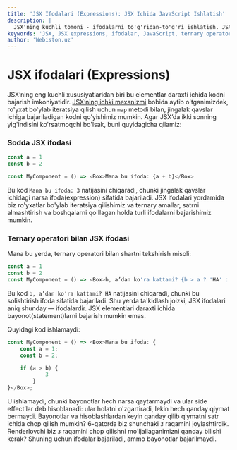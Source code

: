 ```yaml
---
title: 'JSX Ifodalari (Expressions): JSX Ichida JavaScript Ishlatish'
description: |
  JSX'ning kuchli tomoni - ifodalarni to'g'ridan-to'g'ri ishlatish. JSX ichida qanday qilib arifmetik va mantiqiy amallarni bajarishni va ifoda bilan bayonotning farqini o'rganing.
keywords: 'JSX, JSX expressions, ifodalar, JavaScript, ternary operator, expression vs statement, React, webiston'
author: 'Webiston.uz'
---
```


# JSX ifodalari (Expressions)

JSX’ning eng kuchli xususiyatlaridan biri bu elementlar daraxti ichida kodni bajarish imkoniyatidir. [JSX’ning ichki mexanizmi](/books/fluent-react/jsx/under-the-hood) bobida aytib o'tganimizdek, ro'yxat bo'ylab iteratsiya qilish uchun `map` metodi bilan, jingalak qavslar ichiga bajariladigan kodni qo'yishimiz mumkin. Agar JSX’da ikki sonning yig'indisini ko'rsatmoqchi bo'lsak, buni quyidagicha qilamiz:

### Sodda JSX ifodasi

```js copy
const a = 1
const b = 2

const MyComponent = () => <Box>Mana bu ifoda: {a + b}</Box>
```

Bu kod `Mana bu ifoda: 3` natijasini chiqaradi, chunki jingalak qavslar ichidagi narsa ifoda(expression) sifatida bajariladi. JSX ifodalari yordamida biz ro'yxatlar bo'ylab iteratsiya qilishimiz va ternary amallar, satrni almashtirish va boshqalarni qo'llagan holda turli ifodalarni bajarishimiz mumkin.

### Ternary operatori bilan JSX ifodasi

Mana bu yerda, ternary operatori bilan shartni tekshirish misoli:

```js copy
const a = 1
const b = 2
const MyComponent = () => <Box>b, a’dan ko'ra kattami? {b > a ? 'HA' : "YO'Q"}</Box>
```

Bu kod `b, a’dan ko'ra kattami? HA` natijasini chiqaradi, chunki bu solishtirish ifoda sifatida bajariladi. Shu yerda ta'kidlash joizki, JSX ifodalari aniq shunday — ifodalardir. JSX elementlari daraxti ichida bayonot(statement)larni bajarish mumkin emas.

Quyidagi kod ishlamaydi:

```js copy showLineNumbers
const MyComponent = () => <Box>Mana bu ifoda: {
    const a = 1;
    const b = 2;

    if (a > b) {
            3
        }
}</Box>;
```

U ishlamaydi, chunki bayonotlar hech narsa qaytarmaydi va ular side effect’lar deb hisoblanadi: ular holatni o'zgartiradi, lekin hech qanday qiymat bermaydi. Bayonotlar va hisoblashlardan keyin qanday qilib qiymatni satr ichida chop qilish mumkin? 6-qatorda biz shunchaki `3` raqamini joylashtirdik. Renderlovchi biz `3` raqamini chop qilishni mo'ljallaganimizni qanday bilishi kerak? Shuning uchun ifodalar bajariladi, ammo bayonotlar bajarilmaydi.
